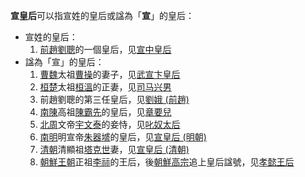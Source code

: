 '''宣皇后'''可以指宣姓的皇后或諡為「'''宣'''」的皇后：
*宣姓的皇后：
*#[[汉赵|前趙]][[劉聰|劉聰]]的一個皇后，见[[弘德皇后|宣中皇后]]
*諡為「宣」的皇后：
*#[[曹魏|曹魏]]太祖[[曹操|曹操]]的妻子，见[[武宣卞皇后|武宣卞皇后]]
*#[[桓楚|桓楚]]太祖[[桓溫|桓溫]]的正妻，见[[司马兴男|司马兴男]]
*#前趙劉聰的第三任皇后，见[[劉娥_(前趙)|劉娥 (前趙)]]
*#[[南陳|南陳]]高祖[[陳霸先|陳霸先]]的皇后，见[[章要兒|章要兒]]
*#[[北周|北周]]文帝[[宇文泰|宇文泰]]的妾恃，见[[叱奴太后|叱奴太后]]
*#[[南明|南明]]明宣帝[[朱器墭|朱器墭]]的皇后，见[[宣皇后_(明朝)|宣皇后 (明朝)]]
*#[[清朝|清朝]]清顯祖[[塔克世|塔克世]]妻，见[[宣皇后_(清朝)|宣皇后 (清朝)]]
*#[[朝鮮王朝|朝鮮王朝]]正祖[[朝鮮正祖|李祘]]的王后，後[[朝鮮高宗|朝鮮高宗]]追上皇后諡號，见[[孝懿王后|孝懿王后]]
{{消歧义|cat=三字封号消歧义|后}}
